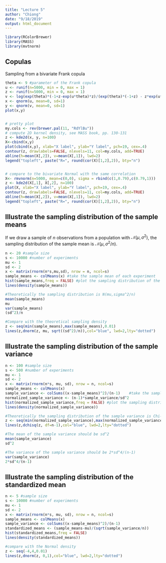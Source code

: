 ```yaml
---
title: "Lecture 5"
author: "Chiong"
date: "9/18/2019"
output: html_document
---
```


```r
library(RColorBrewer)
library(MASS)
library(mvtnorm)
```

## Copulas

Sampling from a bivariate Frank copula

```r
theta <- 9 #parameter of the Frank copula
u <- runif(n=5000, min = 0, max = 1) 
z <- runif(n=5000, min = 0, max = 1) 
v <- log(exp(theta)*(-1+z-exp(u*theta)*z)/(exp(theta)*(-1+z) - z*exp(u*theta)))/theta
x <- qnorm(u, mean=0, sd=1)
y <- qnorm(v, mean=0, sd=1)
plot(x,y)


# pretty plot
my.cols <- rev(brewer.pal(11, "RdYlBu"))
# compute 2D kernel density, see MASS book, pp. 130-131
z <- kde2d(x, y, n=100)
X<-cbind(x,y)
plot(cbind(x,y), xlab="X label", ylab="Y label", pch=19, cex=.4)
contour(z, drawlabels=FALSE, nlevels=11, col=my.cols, add=TRUE)
abline(h=mean(X[,2]), v=mean(X[,1]), lwd=2)
legend("topleft", paste("R=", round(cor(X)[1,2],2)), bty="n")


# compare to the bivariate Normal with the same correlation
X<- rmvnorm(n=5000, mean=c(0,0), sigma = rbind(c(1,0.79),c(0.79,1)))
z <- kde2d(X[,1], X[,2], n=100)
plot(X, xlab="X label", ylab="Y label", pch=19, cex=.4)
contour(z, drawlabels=FALSE, nlevels=11, col=my.cols, add=TRUE)
abline(h=mean(X[,2]), v=mean(X[,1]), lwd=2)
legend("topleft", paste("R=", round(cor(X)[1,2],2)), bty="n")

```


## Illustrate the sampling distribution of the sample means

If we draw a sample of $n$ observations from a population with $\mathcal{N}(\mu, \sigma^{2})$, the sampling distribution of the sample mean is $\mathcal{N}(\mu,\sigma^2/n)$.

```r
n <- 20 #sample size
s <- 10000 #number of experiments
mu <- 1
sd <- 2
x <- matrix(rnorm(n*s,mu,sd), nrow = n, ncol=s) 
sample_means <- colMeans(x) #take the sample mean of each experiment 
hist(sample_means,freq = FALSE) #plot the sampling distribution of the sample means
lines(density(sample_means)) 

#Theoretically the sampling distribution is N(mu,sigma^2/n)
mean(sample_means)
mu
var(sample_means)
(sd^2)/n

#Compare with the theoretical sampling density
z <- seq(min(sample_means),max(sample_means),0.01)
lines(z,dnorm(z, mu, sqrt((sd^2)/n)),col="blue", lwd=2,lty="dotted")

```

## Illustrate the sampling distribution of the sample variance



```r
n <- 100 #sample size
s <- 500 #number of experiments
mu <- 1
sd <- 2
x <- matrix(rnorm(n*s, mu, sd), nrow = n, ncol=s) 
sample_means <- colMeans(x) 
sample_variance <- colSums((x-sample_means)^2)/(n-1)    #take the sample variance of each experiment 
normalized_sample_variance <- (n-1)*sample_variance/sd^2
hist(normalized_sample_variance,freq = FALSE) #plot the sampling distribution of the sample means
lines(density(normalized_sample_variance)) 

#Theoretically the sampling distribution of the sample variance is Chi-squared with n-1 degrees of freedom
z <- seq(min(normalized_sample_variance),max(normalized_sample_variance),0.5)
lines(z,dchisq(z, df=n-1),col="blue", lwd=2,lty="dotted")

#The mean of the sample variance should be sd^2
mean(sample_variance)
sd^2

#The variance of the sample variance should be 2*sd^4/(n-1)
var(sample_variance)
2*sd^4/(n-1)
```

## Illustrate the sampling distribution of the standardized mean

```r
n <- 5 #sample size
s <- 10000 #number of experiments
mu <- 1
sd <- 2
x <- matrix(rnorm(n*s, mu, sd), nrow = n, ncol=s) 
sample_means <- colMeans(x) 
sample_variance <- colSums((x-sample_means)^2)/(n-1) 
standardized_means <- (sample_means-mu)/(sqrt(sample_variance/n))
hist(standardized_means,freq = FALSE)
lines(density(standardized_means))

#compare with the Normal density
z <- seq(-4,4,0.01)
lines(z,dnorm(z, 0,1),col="blue", lwd=2,lty="dotted")

```

